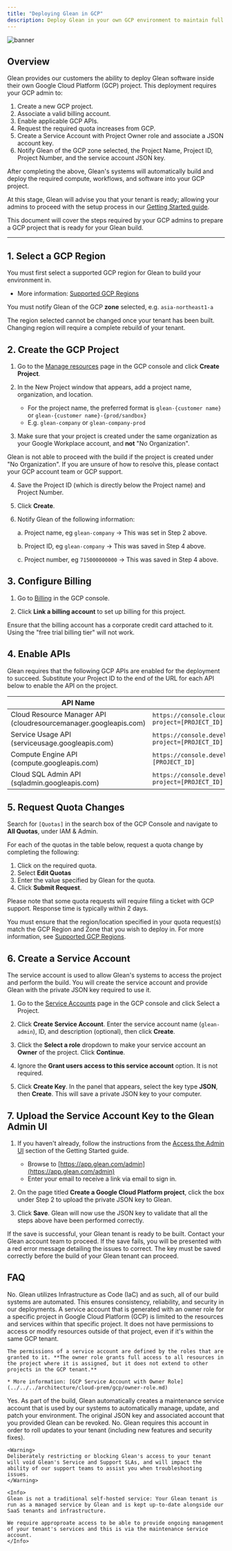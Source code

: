 ```yaml
---
title: "Deploying Glean in GCP"
description: Deploy Glean in your own GCP environment to maintain full control over data storage and processing while leveraging your existing cloud infrastructure.
---
```


![banner](/images/get-started/gcp-deploy.webp)

## Overview

Glean provides our customers the ability to deploy Glean software inside their own Google Cloud Platform (GCP) project. This deployment requires your GCP admin to:

1. Create a new GCP project.
2. Associate a valid billing account.
3. Enable applicable GCP APIs.
4. Request the required quota increases from GCP.
5. Create a Service Account with Project Owner role and associate a JSON account key.
6. Notify Glean of the GCP zone selected, the Project Name, Project ID, Project Number, and the service account JSON key.

After completing the above, Glean's systems will automatically build and deploy the required compute, workflows, and software into your GCP project.

At this stage, Glean will advise you that your tenant is ready; allowing your admins to proceed with the setup process in our [Getting Started guide](../../welcome.md).

This document will cover the steps required by your GCP admins to prepare a GCP project that is ready for your Glean build.

---

## 1. Select a GCP Region
You must first select a supported GCP region for Glean to build your environment in.

* More information: [Supported GCP Regions](gcp-regions.md)

You must notify Glean of the GCP **zone** selected, e.g. `asia-northeast1-a`

<Warning>
The region selected cannot be changed once your tenant has been built. Changing region will require a complete rebuild of your tenant.
</Warning>


## 2. Create the GCP Project
1. Go to the [Manage resources](https://console.cloud.google.com/cloud-resource-manager) page in the GCP console and click **Create Project**.

2. In the New Project window that appears, add a project name, organization, and location.
    * For the project name, the preferred format is `glean-{customer name}` or `glean-{customer name}-{prod/sandbox}`
    * E.g. `glean-company` or `glean-company-prod`

3. Make sure that your project is created under the same organization as your Google Workplace account, and **not** "No Organization".

<Warning>
Glean is not able to proceed with the build if the project is created under "No Organization". If you are unsure of how to resolve this, please contact your GCP account team or GCP support.
</Warning>

4. Save the Project ID (which is directly below the Project name) and Project Number.

5. Click **Create**.

6. Notify Glean of the following information:

    a. Project name, eg `glean-company` → This was set in Step 2 above.
    
    b. Project ID, eg `glean-company` → This was saved in Step 4 above.
    
    c. Project number, eg `715000000000` → This was saved in Step 4 above.


## 3. Configure Billing
1. Go to [Billing](https://console.cloud.google.com/billing/linkedaccount) in the GCP console.

2. Click **Link a billing account** to set up billing for this project.
   
<Warning>
Ensure that the billing account has a corporate credit card attached to it. Using the "free trial billing tier" will not work.
</Warning>


## 4. Enable APIs
Glean requires that the following GCP APIs are enabled for the deployment to succeed. Substitute your Project ID to the end of the URL for each API below to enable the API on the project.

| API Name                                                         | URL                                                                                                           |
| ---------------------------------------------------------------- | ------------------------------------------------------------------------------------------------------------- |
| Cloud Resource Manager API (cloudresourcemanager.googleapis.com) | `https://console.cloud.google.com/apis/api/cloudresourcemanager.googleapis.com/overview?project=[PROJECT_ID]` |
| Service Usage API (serviceusage.googleapis.com)                  | `https://console.developers.google.com/apis/api/serviceusage.googleapis.com/overview?project=[PROJECT_ID]`    |
| Compute Engine API (compute.googleapis.com)                      | `https://console.developers.google.com/apis/api/compute.googleapis.com/overview?project=[PROJECT_ID]`         |
| Cloud SQL Admin API (sqladmin.googleapis.com)                    | `https://console.developers.google.com/apis/api/sqladmin.googleapis.com/overview?project=[PROJECT_ID]`        |



## 5. Request Quota Changes

Search for `[Quotas]` in the search box of the GCP Console and navigate to **All Quotas**, under IAM & Admin.

For each of the quotas in the table below, request a quota change by completing the following:

1. Click on the required quota.
2. Select **Edit Quotas**
3. Enter the value specified by Glean for the quota.
4. Click **Submit Request**.

<Note>
Please note that some quota requests will require filing a ticket with GCP support. Response time is typically within 2 days.
</Note>

<Warning>

You must ensure that the region/location specified in your quota request(s) match the GCP Region and Zone that you wish to deploy in. For more information, see [Supported GCP Regions](gcp-regions.md).

</Warning>

<Tabs>
  <Tab title="Large >50M Documents">
    
  </Tab>
  <Tab title="Medium <50M Documents>">
    
  </Tab>
  <Tab title="Small (test/sandbox)">
    
  </Tab>
</Tabs>

## 6. Create a Service Account
The service account is used to allow Glean's systems to access the project and perform the build. You will create the service account and provide Glean with the private JSON key required to use it.

1. Go to the [Service Accounts](https://console.cloud.google.com/iam-admin/serviceaccounts) page in the GCP console and click Select a Project.

2. Click **Create Service Account**. Enter the service account name (`glean-admin`), ID, and description (optional), then click **Create**.

3. Click the **Select a role** dropdown to make your service account an **Owner** of the project. Click **Continue**.

4. Ignore the **Grant users access to this service account** option. It is not required.

5. Click **Create Key**. In the panel that appears, select the key type **JSON**, then **Create**. This will save a private JSON key to your computer.


## 7. Upload the Service Account Key to the Glean Admin UI
1. If you haven't already, follow the instructions from the [Access the Admin UI](../../adminui.md) section of the Getting Started guide.
    * Browse to [https://app.glean.com/admin](https://app.glean.com/admin)
    * Enter your email to receive a link via email to sign in.

2. On the page titled **Create a Google Cloud Platform project**, click the box under Step 2 to upload the private JSON key to Glean.

3. Click **Save**. Glean will now use the JSON key to validate that all the steps above have been performed correctly.

<Success>
If the save is successful, your Glean tenant is ready to be built. Contact your Glean account team to proceed.
</Success>

<Warning>
If the save fails, you will be presented with a red error message detailing the issues to correct. The key must be saved correctly before the build of your Glean tenant can proceed.
</Warning>


## FAQ

<AccordionGroup>
  <Accordion icon="circle-question" title="I don't want to provide Glean with a service account and/or project owner role. Can I build everything myself?">
    No. Glean utilizes Infrastructure as Code (IaC) and as such, all of our build systems are automated. This ensures consistency, reliability, and security in our deployments.
  </Accordion>

  <Accordion icon="circle-question" title="What can Glean access in my environment with the Service Account with Project Owner role?">
    A service account that is generated with an owner role for a specific project in Google Cloud Platform (GCP) is limited to the resources and services within that specific project. It does not have permissions to access or modify resources outside of that project, even if it's within the same GCP tenant.
    
    The permissions of a service account are defined by the roles that are granted to it. **The owner role grants full access to all resources in the project where it is assigned, but it does not extend to other projects in the GCP tenant.**

    * More information: [GCP Service Account with Owner Role](../../../architecture/cloud-prem/gcp/owner-role.md)
  </Accordion>

  <Accordion icon="circle-question" title="Can I revoke/delete the service account created and associated JSON key after the build is complete?">
    Yes. As part of the build, Glean automatically creates a maintenance service account that is used by our systems to automatically manage, update, and patch your environment. The original JSON key and associated account that you provided Glean can be revoked.
  </Accordion>

  <Accordion icon="circle-question" title="I don't want Glean to be able to access the completed build at all for security reasons. Can I revoke the maintenance account as well?">
    No. Glean requires this account in order to roll updates to your tenant (including new features and security fixes).

    <Warning>
    Deliberately restricting or blocking Glean's access to your tenant will void Glean's Service and Support SLAs, and will impact the ability of our support teams to assist you when troubleshooting issues.
    </Warning>

    <Info>
    Glean is not a traditional self-hosted service: Your Glean tenant is run as a managed service by Glean and is kept up-to-date alongside our SaaS tenants and infrastructure.

    We require approproate access to be able to provide ongoing management of your tenant's services and this is via the maintenance service account.
    </Info>

  </Accordion>
</AccordionGroup>
